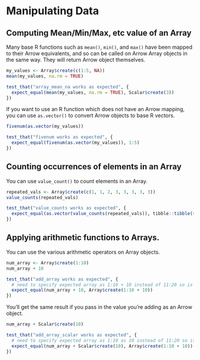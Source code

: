 # Manipulating Data

## Computing Mean/Min/Max, etc value of an Array

Many base R functions such as `mean()`, `min()`, and `max()` have been mapped to their Arrow equivalents, and so can be called on Arrow Array objects in the same way.  They will return Arrow object themselves.

```r
my_values <- Array$create(c(1:5, NA))
mean(my_values, na.rm = TRUE)
```
```r
test_that("array_mean_na works as expected", {
  expect_equal(mean(my_values, na.rm = TRUE), Scalar$create(3))
})
```
If you want to use an R function which does not have an Arrow mapping, you can use `as.vector()` to convert Arrow objects to base R vectors.

```r
fivenum(as.vector(my_values))
```
```r
test_that("fivenum works as expected", {
  expect_equal(fivenum(as.vector(my_values)), 1:5)
})
```

## Counting occurrences of elements in an Array

You can use `value_count()` to count elements in an Array.

```r
repeated_vals <- Array$create(c(1, 1, 2, 3, 3, 3, 3, 3))
value_counts(repeated_vals)
```
```r
test_that("value_counts works as expected", {
  expect_equal(as.vector(value_counts(repeated_vals)), tibble::tibble(values = c(1, 2, 3), counts = c(2L, 1L, 5L)))
})
```

## Applying arithmetic functions to Arrays.

You can use the various arithmetic operators on Array objects.

```r
num_array <- Array$create(1:10)
num_array + 10
```
```r
test_that("add_array works as expected", {
  # need to specify expected array as 1:10 + 10 instead of 11:20 so is double not integer
  expect_equal(num_array + 10, Array$create(1:10 + 10))
})
```

You'll get the same result if you pass in the value you're adding as an Arrow object.

```r
num_array + Scalar$create(10)
```
```r
test_that("add_array_scalar works as expected", {
  # need to specify expected array as 1:10 as 10 instead of 11:20 so is double not integer
  expect_equal(num_array + Scalar$create(10), Array$create(1:10 + 10))
})
```
